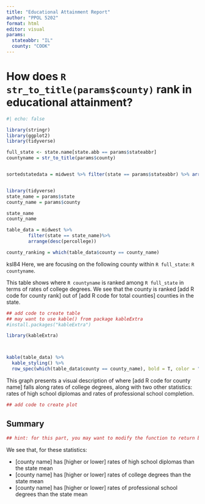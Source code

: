 ```yaml
---
title: "Educational Attainment Report"
author: "PPOL 5202"
format: html
editor: visual
params:
  stateabbr: "IL"
  county: "COOK"
---
```


# How does `R str_to_title(params$county)` rank in educational attainment?

```r
#| echo: false

library(stringr)
library(ggplot2)
library(tidyverse)

full_state <- state.name[state.abb == params$stateabbr]
countyname = str_to_title(params$county)


sortedstatedata = midwest %>% filter(state == params$stateabbr) %>% arrange(desc(percollege)) 


library(tidyverse)
state_name = params$state
county_name = params$county

state_name
county_name

table_data = midwest %>% 
        filter(state == state_name)%>%
        arrange(desc(percollege))

county_ranking = which(table_data$county == county_name)
```

ksl84
Here, we are focusing on the following county within `R full_state`: `R countyname`.

This table shows where `R countyname` is ranked among `R full_state` in terms of rates of college degrees. We see that the county is ranked \[add R code for county rank\] out of \[add R code for total counties\] counties in the state.


```r
## add code to create table 
## may want to use kable() from package kableExtra
#install.packages("kableExtra")

library(kableExtra)



kable(table_data) %>%
  kable_styling() %>%
  row_spec(which(table_data$county == county_name), bold = T, color = "white", background = "blue")
```

This graph presents a visual description of where \[add R code for county name\] falls along rates of college degrees, along with two other statistics: rates of high school diplomas and rates of professional school completion.

```r
## add code to create plot 


```

## Summary

```r
## hint: for this part, you may want to modify the function to return both the plot and the input data for the plot 


```

We see that, for these statistics:

-   \[county name\] has \[higher or lower\] rates of high school diplomas than the state mean
-   \[county name\] has \[higher or lower\] rates of college degrees than the state mean
-   \[county name\] has \[higher or lower\] rates of professional school degrees than the state mean
